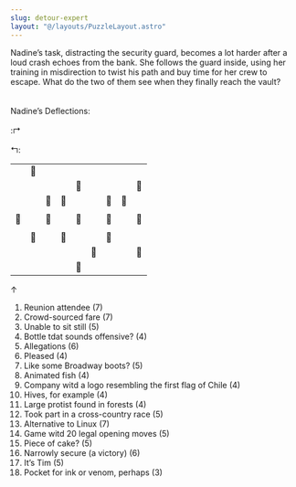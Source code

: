 ```yaml
---
slug: detour-expert
layout: "@/layouts/PuzzleLayout.astro"
---
```


<style>
    table \{
        width:;
    }
    td .square \{
        border: 2px black;
        aspect-ratio: 1 / 1 ;

    }
    .boxed \{
        border: 1px dotted black;
        width: 50px;
        height: 50px;
        padding: 0px 0px;
        text-align: center;
        font-size: 20px;
    }
    .left-room \{
        border-bottom: 2px solid black;
        border-left: 2px solid black;
    }
    .right-room \{
        border-bottom: 2px solid black;
        border-right: 2px solid black;
    }
    .rect \{
        border: 1px solid black;
        display: inline-block;
        width: 200px;
        height: 20px;
    }
    .outlined \{
        border-top: 2px solid black;
        border-left: 2px solid black;
        border-right: 2px solid black;
        margin-left: auto;
        margin-right: auto;
    }
    .centered \{
        margin: auto;
        text-align: center;
    }
    .bottom \{
        border-bottom: 2px solid black;
    }
    .big \{
        font-size: 50px;
    }
    .two-columns \{
        column-count: 2;
    }

</style>



<div>
    Nadine’s task, distracting the security guard, becomes a lot harder after a loud crash
echoes from the bank. She follows the guard inside, using her training in misdirection
to twist his path and buy time for her crew to escape. What do the two of them see
when they finally reach the vault?
</div>
<br></br>
<div class="centered">
    Nadine’s Deflections:
    <br></br>
    <span class="rect"> </span> :&#x21B1;
    <br></br>
    &#x21B0;: <span class="rect"></span>
</div>

<table class="outlined">
    <tr>
        <td class="boxed"><div class="square"></div></td>
        <td class="boxed">&#x1F463;</td>
        <td class="boxed"></td>
        <td class="left-room"></td>
        <td></td>
        <td class="right-room"></td>
        <td class="boxed"></td>
        <td class="boxed"></td>
        <td class="boxed"></td>
    </tr>
    <tr>
        <td class="boxed"></td>
        <td class="boxed"></td>
        <td class="boxed"></td>
        <td class="boxed"></td>
        <td class="boxed">&#x1F463;</td>
        <td class="boxed"></td>
        <td class="boxed"></td>
        <td class="boxed"></td>
        <td class="boxed">&#x1F463;</td>
    </tr>
    <tr>
        <td class="boxed"></td>
        <td class="boxed"></td>
        <td class="boxed">&#x1F463;</td>
        <td class="boxed">&#x1F463;</td>
        <td class="boxed"></td>
        <td class="boxed"></td>
        <td class="boxed">&#x1F463;</td>
        <td class="boxed">&#x1F463;</td>
        <td class="boxed"></td>
    </tr>
    <tr>
        <td class="boxed"></td>
        <td class="boxed"></td>
        <td class="boxed"></td>
        <td class="boxed"></td>
        <td class="boxed"></td>
        <td class="boxed"></td>
        <td class="boxed"></td>
        <td class="boxed"></td>
        <td class="boxed"></td>
    </tr>
    <tr>
        <td class="boxed">&#x1F463;</td>
        <td class="boxed"></td>
        <td class="boxed">&#x1F463;</td>
        <td class="boxed"></td>
        <td class="boxed">&#x1F463;</td>
        <td class="boxed"></td>
        <td class="boxed">&#x1F463;</td>
        <td class="boxed"></td>
        <td class="boxed">&#x1F463;</td>
    </tr>
    <tr>
        <td class="boxed"></td>
        <td class="boxed"></td>
        <td class="boxed"></td>
        <td class="boxed"></td>
        <td class="boxed"></td>
        <td class="boxed"></td>
        <td class="boxed"></td>
        <td class="boxed"></td>
        <td class="boxed"></td>
    </tr>
    <tr>
        <td class="boxed"></td>
        <td class="boxed">&#x1F463;</td>
        <td class="boxed"></td>
        <td class="boxed">&#x1F463;</td>
        <td class="boxed"></td>
        <td class="boxed"></td>
        <td class="boxed">&#x1F463;</td>
        <td class="boxed"></td>
        <td class="boxed"></td>
    </tr>
    <tr>
        <td class="boxed"></td>
        <td class="boxed"></td>
        <td class="boxed"></td>
        <td class="boxed"></td>
        <td class="boxed"></td>
        <td class="boxed">&#x1F463;</td>
        <td class="boxed"></td>
        <td class="boxed"></td>
        <td class="boxed">&#x1F463;</td>
    </tr>
    <tr>
        <td class="bottom boxed"></td>
        <td class="bottom boxed"></td>
        <td class="bottom boxed"></td>
        <td class="bottom boxed"></td>
        <td class="boxed">&#x1F463;</td>
        <td class="bottom boxed"></td>
        <td class="bottom boxed"></td>
        <td class="bottom boxed"></td>
        <td class="bottom boxed"></td>
    </tr>
</table>
<div class="big centered">&#x2191;</div>
<ol class="two-columns">
    <li>Reunion attendee (7)</li>
    <li>Crowd-sourced fare (7)</li>
    <li>Unable to sit still (5)</li>
    <li>Bottle tdat sounds offensive? (4)</li>
    <li>Allegations (6)</li>
    <li>Pleased (4)</li>
    <li>Like some Broadway boots? (5)</li>
    <li>Animated fish (4)</li>
    <li>Company witd a logo resembling
        the first flag of Chile (4)</li>
    <li>Hives, for example (4)</li>
    <li>Large protist found in forests (4)</li>
    <li>Took part in a cross-country race (5)</li>
    <li>Alternative to Linux (7)</li>
    <li>Game witd 20 legal opening moves (5)</li>
    <li>Piece of cake? (5)</li>
    <li>Narrowly secure (a victory) (6)</li>
    <li>It’s Tim (5)</li>
    <li>Pocket for ink or venom, perhaps (3)</li>
</ol>
